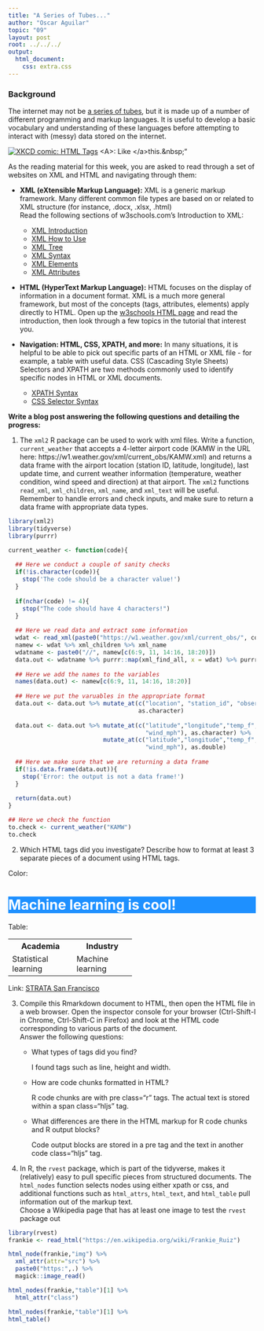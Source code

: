 ```yaml
---
title: "A Series of Tubes..."
author: "Oscar Aguilar"
topic: "09"
layout: post
root: ../../../
output: 
  html_document: 
    css: extra.css
---
```


### Background

The internet may not be [a series of tubes](https://en.wikipedia.org/wiki/Series_of_tubes), but it is made up of a number of different programming and markup languages. It is useful to develop a basic vocabulary and understanding of these languages before attempting to interact with (messy) data stored on the internet. 

<div class="click-to-top">
<a href="https://www.xkcd.com/1144/"><img src="https://imgs.xkcd.com/comics/tags.png" alt="XKCD comic: HTML Tags" /></a>
<span>\<A\>: Like \</a\>this.\&nbsp;"</span>
</div>

As the reading material for this week, you are asked to read through a set of websites on XML and HTML and navigating through them:

- **XML (eXtensible Markup Language):**
XML is a generic markup framework. Many different common file types are based on or related to XML structure (for instance, .docx, .xlsx, .html) <bR>
Read the following sections of w3schools.com's Introduction to XML:

    - [XML Introduction](https://www.w3schools.com/xml/xml_whatis.asp)
    - [XML How to Use](https://www.w3schools.com/xml/xml_usedfor.asp)
    - [XML Tree](https://www.w3schools.com/xml/xml_tree.asp)
    - [XML Syntax](https://www.w3schools.com/xml/xml_syntax.asp)
    - [XML Elements](https://www.w3schools.com/xml/xml_elements.asp)
    - [XML Attributes](https://www.w3schools.com/xml/xml_attributes.asp)

- **HTML (HyperText Markup Language):** HTML focuses on the display of information in a document format. XML is a much more general framework, but most of the concepts (tags, attributes, elements) apply directly to HTML. Open up the [w3schools HTML page](https://www.w3schools.com/html/default.asp) and read the introduction, then look through a few topics in the tutorial that interest you. 

- **Navigation: HTML, CSS, XPATH, and more:** In many situations, it is helpful to be able to pick out specific parts of an HTML or XML file - for example, a table with useful data. CSS (Cascading Style Sheets) Selectors and XPATH are two methods commonly used to identify specific nodes in HTML or XML documents. 

    - [XPATH Syntax](https://www.w3schools.com/xml/xpath_syntax.asp)
    - [CSS Selector Syntax](https://www.w3schools.com/cssref/css_selectors.asp)

**Write a blog post answering the following questions and detailing the progress: **

1. The `xml2` R package can be used to work with xml files. Write a function, `current_weather` that accepts a 4-letter airport code (KAMW in the URL here: https://w1.weather.gov/xml/current_obs/KAMW.xml) and returns a data frame with the airport location (station ID, latitude, longitude), last update time, and current weather information (temperature, weather condition, wind speed and direction) at that airport. The `xml2` functions `read_xml`, `xml_children`, `xml_name`, and `xml_text` will be useful. Remember to handle errors and check inputs, and make sure to return a data frame with appropriate data types. 

```r
library(xml2)
library(tidyverse)
library(purrr)

current_weather <- function(code){
  
  ## Here we conduct a couple of sanity checks
  if(!is.character(code)){
    stop('The code should be a character value!')
  }
  
  if(nchar(code) != 4){
    stop("The code should have 4 characters!")
  }
  
  ## Here we read data and extract some information
  wdat <- read_xml(paste0("https://w1.weather.gov/xml/current_obs/", code,".xml"))
  namew <- wdat %>% xml_children %>% xml_name
  wdatname <- paste0("//", namew[c(6:9, 11, 14:16, 18:20)])
  data.out <- wdatname %>% purrr::map(xml_find_all, x = wdat) %>% purrr::map_chr(xml_text) %>% t() %>%  data.frame()
  
  ## Here we add the names to the variables
  names(data.out) <- namew[c(6:9, 11, 14:16, 18:20)]
  
  ## Here we put the varuables in the appropriate format
  data.out <- data.out %>% mutate_at(c("location", "station_id", "observation_time_rfc822", "wind_dir"), 
                                     as.character)
  
  data.out <- data.out %>% mutate_at(c("latitude","longitude","temp_f","temp_c","relative_humidity","wind_degrees",
                                       "wind_mph"), as.character) %>%
                           mutate_at(c("latitude","longitude","temp_f","temp_c","relative_humidity","wind_degrees",
                                       "wind_mph"), as.double)
  
  ## Here we make sure that we are returning a data frame
  if(!is.data.frame(data.out)){
    stop('Error: the output is not a data frame!')
  }
  
  return(data.out)
}

## Here we check the function
to.check <- current_weather("KAMW")
to.check
```

2. Which HTML tags did you investigate? Describe how to format at least 3 separate pieces of a document using HTML tags.

Color:
<!--html_preserve-->
<h1 style="background-color:DodgerBlue; color:white">Machine learning is cool!</h1>
<!--/html_preserve-->

Table:
<!--html_preserve-->
<table style="width:50%">
  <tr>
    <th>Academia</th>
    <th>Industry</th>
  </tr>
  <tr>
    <td>Statistical learning</td>
    <td>Machine learning</td>
  </tr>
</table>
<!--/html_preserve-->

Link:
<!--html_preserve-->
<a href="https://conferences.oreilly.com/strata/strata-ca" target="_blank">STRATA San Francisco</a>
<!--/html_preserve-->

3. Compile this Rmarkdown document to HTML, then open the HTML file in a web browser. Open the inspector console for your browser (Ctrl-Shift-I in Chrome, Ctrl-Shift-C in Firefox) and look at the HTML code corresponding to various parts of the document. <br>
Answer the following questions:

   - What types of tags did you find? 
     
     I found tags such as line, height and width.
      
   - How are code chunks formatted in HTML?
    
     R code chunks are with pre class="r" tags. The actual text is stored within a span class="hljs" tag. 

   - What differences are there in the HTML markup for R code chunks and R output blocks?
     
     Code output blocks are stored in a pre tag and the text in another code class="hljs" tag.
   
4. In R, the `rvest` package, which is part of the tidyverse, makes it (relatively) easy to pull specific pieces from structured documents. The `html_nodes` function selects nodes using either xpath or css, and additional functions such as `html_attrs`, `html_text`, and `html_table` pull information out of the markup text.<br>
Choose a Wikipedia page that has at least one image to test the `rvest` package out

```r
library(rvest)
frankie <- read_html("https://en.wikipedia.org/wiki/Frankie_Ruiz")

html_node(frankie,"img") %>% 
  xml_attr(attr="src") %>%
  paste0("https:",.) %>%
  magick::image_read()

html_nodes(frankie,"table")[1] %>%
  html_attr("class")

html_nodes(frankie,"table")[1] %>%
html_table()
```

